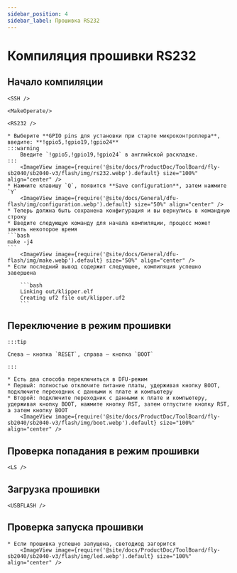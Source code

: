 ```yaml
---
sidebar_position: 4
sidebar_label: Прошивка RS232
---
```




# Компиляция прошивки RS232

## Начало компиляции

    <SSH />

    <MakeOperate/>

    <RS232 />

    * Выберите **GPIO pins для установки при старте микроконтроллера**, введите: **!gpio5,!gpio19,!gpio24**
    :::warning
        Введите `!gpio5,!gpio19,!gpio24` в английской раскладке.
    :::
        <ImageView image={require('@site/docs/ProductDoc/ToolBoard/fly-sb2040/sb2040-v3/flash/img/rs232.webp').default} size="100%" align="center" />
    * Нажмите клавишу `Q`, появится **Save configuration**, затем нажмите `Y`
        <ImageView image={require('@site/docs/General/dfu-flash/img/configuration.webp').default} size="50%" align="center" />
    * Теперь должна быть сохранена конфигурация и вы вернулись в командную строку
    * Введите следующую команду для начала компиляции, процесс может занять некоторое время
    ```bash
    make -j4
    ```
        <ImageView image={require('@site/docs/General/dfu-flash/img/make.webp').default} size="50%" align="center" />
    * Если последний вывод содержит следующее, компиляция успешно завершена

        ```bash
        Linking out/klipper.elf
        Creating uf2 file out/klipper.uf2
        ```


## Переключение в режим прошивки

    :::tip

    Слева — кнопка `RESET`, справа — кнопка `BOOT`

    :::

    * Есть два способа переключиться в DFU-режим
    * Первый: полностью отключите питание платы, удерживая кнопку BOOT, подключите переходник с данными к плате и компьютеру
    * Второй: подключите переходник с данными к плате и компьютеру, удерживая кнопку BOOT, нажмите кнопку RST, затем отпустите кнопку RST, а затем кнопку BOOT
        <ImageView image={require('@site/docs/ProductDoc/ToolBoard/fly-sb2040/sb2040-v3/flash/img/boot.webp').default} size="100%" align="center" />

## Проверка попадания в режим прошивки

    <LS />


## Загрузка прошивки
    
    <USBFLASH />
    


## Проверка запуска прошивки

    * Если прошивка успешно запущена, светодиод загорится
        <ImageView image={require('@site/docs/ProductDoc/ToolBoard/fly-sb2040/sb2040-v3/flash/img/led.webp').default} size="100%" align="center" />
